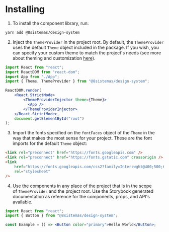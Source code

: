 
<Meta title="Installing" />

# Installing

1. To install the component library, run:

``` bash
yarn add @8sistemas/design-system
```

2. Inject the `ThemeProvider` in the project root. By default, the `ThemeProvider` uses the default `Theme` object included in the package. If you wish, you can specify your custom theme to match the project's needs (see more about theming and customization [here]()).

```jsx
import React from "react";
import ReactDOM from "react-dom";
import App from "./App";
import { Theme, ThemeProvider } from "@8sistemas/design-system";

ReactDOM.render(
    <React.StrictMode>
        <ThemeProviderInjector theme={Theme}>
          <App />
        </ThemeProviderInjector>
    </React.StrictMode>,
    document.getElementById("root")
);
```

3. Import the fonts specified on the `fontFaces` object of the `Theme` in the way that makes the most sense for your project. These are the font imports for the default `Theme` object:

```html
<link rel="preconnect" href="https://fonts.googleapis.com" />
<link rel="preconnect" href="https://fonts.gstatic.com" crossorigin />
<link
    href="https://fonts.googleapis.com/css2?family=Inter:wght@400;500;600;700&family=Poppins:wght@400;500;600;700&display=swap"
    rel="stylesheet"
/>
```

4. Use the components in any place of the project that is in the scope of `ThemeProvider` and the project root. Use the Storybook generated documentation as reference for the components, props, and API's available.

```jsx
import React from "react";
import { Button } from "@8sistemas/design-system";

const Example = () => <Button color="primary">Hello World</Button>;
```
